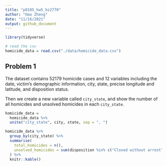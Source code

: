 ```yaml
---
title: "p8105_hw5_hz2770"
author: "Hao Zheng"
date: "11/16/2021"
output: github_document
---
```


```r
library(tidyverse)

# read the csv
homicide_data = read.csv("./data/homicide_data.csv")
```

## Problem 1
The dataset contains 52179 homicide cases and 12 variables including the date, victim's demographic information, city, state, precise longitude and latitude, and disposition status.

Then we create a new variable called `city_state`, and show the number of all homicides and unsolved homicides in each `city_state`.
```r
homicide_data = 
  homicide_data %>% 
  unite("city_state", city, state, sep = ", ")

homicide_data %>% 
  group_by(city_state) %>% 
  summarise(
    total_homicides = n(),
    unsolved_homicides = sum(disposition %in% c("Closed without arrest", "Open/No arrest"))
  ) %>% 
  knitr::kable()
```

